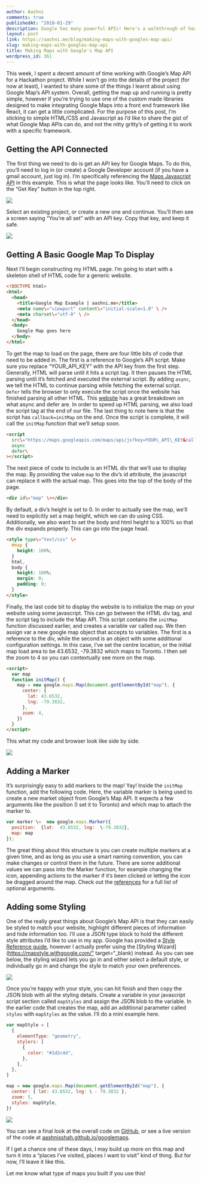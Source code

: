 ```yaml
---
author: Aashni
comments: true
publishedAt: "2018-01-29"
description: Google has many powerful APIs! Here's a walkthrough of how to use Google's Map API
layout: post
link: https://aashni.me/blog/making-maps-with-googles-map-api/
slug: making-maps-with-googles-map-api
title: Making Maps with Google's Map API
wordpress_id: 361
---
```


This week, I spent a decent amount of time working with Google’s Map API for a Hackathon project. While I won’t go into the details of the project (for now at least), I wanted to share some of the things I learnt about using Google Map’s API system. Overall, getting the map up and running is pretty simple, however if you’re trying to use one of the custom made libraries designed to make integrating Google Maps into a front end framework like React, it can get a little complicated. For the purpose of this post, I’m sticking to simple HTML/CSS and Javascript as I’d like to share the gist of what Google Map APIs can do, and not the nitty gritty’s of getting it to work with a specific framework.

## Getting the API Connected

The first thing we need to do is get an API key for Google Maps. To do this, you’ll need to log in (or create) a Google Developer account (if you have a gmail account, just log in). I’m specifically referencing the [Maps Javascript API](https://developers.google.com/maps/documentation/javascript/tutorial) in this example. This is what the page looks like. You’ll need to click on the “Get Key” button in the top right.

[![](/images/oldblogs/googlemaps01.png)](/images/oldblogs/googlemaps01.png)

Select an existing project, or create a new one and continue. You’ll then see a screen saying “You’re all set” with an API key. Copy that key, and keep it safe.

[![](/images/oldblogs/googlemaps02.png)](/images/oldblogs/googlemaps02.png)

## Getting A Basic Google Map To Display

Next I’ll begin constructing my HTML page. I’m going to start with a skeleton shell of HTML code for a generic website.

```html
<!DOCTYPE html>
<html>
  <head>
    <title>Google Map Example | aashni.me</title>
    <meta name\="viewport" content\="initial-scale=1.0" \ />
    <meta charset\="utf-8" \ />
  </head>
  <body>
    Google Map goes here
  </body>
</html>
```

To get the map to load on the page, there are four little bits of code that need to be added in. The first is a reference to Google’s API script. Make sure you replace “YOUR_API_KEY” with the API key from the first step. Generally, HTML will parse until it hits a script tag. It then pauses the HTML parsing until it’s fetched and executed the external script. By adding `async`, we tell the HTML to continue parsing while fetching the external script. `Defer` tells the browser to only execute the script once the website has finished parsing all other HTML. This [website](http://www.growingwiththeweb.com/2014/02/async-vs-defer-attributes.html) has a great breakdown on what async and defer are. In order to speed up HTML parsing, we also load the script tag at the end of our file. The last thing to note here is that the script has `callback=initMap` on the end. Once the script is complete, it will call the `initMap` function that we’ll setup soon.

```html
<script
  src\="https://maps.googleapis.com/maps/api/js?key=YOUR\_API\_KEY&callback=initMap"
  async
  defer\
></script>
```

The next piece of code to include is an HTML div that we’ll use to display the map. By providing the value `map` to the div’s id attribute, the javascript can replace it with the actual map. This goes into the top of the body of the page.

```html
<div id\="map" \></div>
```

By default, a div’s height is set to 0. In order to actually see the map, we’ll need to explicitly set a map height, which we can do using CSS. Additionally, we also want to set the body and html height to a 100% so that the div expands properly. This can go into the page head.

```html
<style type\="text/css" \>
  #map {
    height: 100%;
  }
  html,
  body {
    height: 100%;
    margin: 0;
    padding: 0;
  }
</style>
```

Finally, the last code bit to display the website is to initialize the map on your website using some javascript. This can go between the HTML div tag, and the script tag to include the Map API. This script contains the `initMap` function discussed earlier, and creates a variable var called `map`. We then assign var a new google map object that accepts to variables. The first is a reference to the div, while the second is an object with some additional configuration settings. In this case, I’ve set the centre location, or the initial map load area to be 43.6532, -79.3832 which maps to Toronto. I then set the zoom to 4 so you can contextually see more on the map.

```html
<script>
  var map
  function initMap() {
    map = new google.maps.Map(document.getElementById("map"), {
      center: {
        lat: 43.6532,
        lng: -79.3832,
      },
      zoom: 4,
    })
  }
</script>
```

This what my code and browser look like side by side.

[![](/images/oldblogs/googlemaps03.png)](/images/oldblogs/googlemaps03.png)

## Adding a Marker

It’s surprisingly easy to add markers to the map! Yay! Inside the `initMap` function, add the following code. Here, the variable marker is being used to create a new market object from Google’s Map API. It expects a few arguments like the position (I set it to Toronto) and which map to attach the marker to.

```javascript
var marker \=  new google.maps.Marker({
  position:  {lat:  43.6532, lng:  \-79.3832},
  map: map
});
```

The great thing about this structure is you can create multiple markers at a given time, and as long as you use a smart naming convention, you can make changes or control them in the future. There are some additional values we can pass into the Marker function, for example changing the icon, appending actions to the marker if it’s been clicked or letting the icon be dragged around the map. Check out the [references](“https://developers.google.com/maps/documentation/javascript/3.exp/reference#Data.StyleOptions") for a full list of optional arguments.

## Adding some Styling

One of the really great things about Google’s Map API is that they can easily be styled to match your website, highlight different pieces of information and hide information too. I’ll use a JSON type block to hold the different style attributes I’d like to use in my app. Google has provided a [Style Reference guide](https://developers.google.com/maps/documentation/javascript/style-reference), however I actually prefer using the [Styling Wizard](https://mapstyle.withgoogle.com/“ target=“\_blank) instead. As you can see below, the styling wizard lets you go in and either select a default style, or individually go in and change the style to match your own preferences.

[![](/images/oldblogs/googlemaps05.png)](/images/oldblogs/googlemaps05.png)

Once you’re happy with your style, you can hit finish and then copy the JSON blob with all the styling details. Create a variable in your javascript script section called `mapStyles` and assign the JSON blob to the variable. In the earlier code that creates the map, add an additional parameter called `styles` with `mapStyles` as the value. I’ll do a mini example here.

```javascript
var mapStyle = [
  {
    elementType: "geometry",
    stylers: [
      {
        color: "#1d2c4d",
      },
    ],
  },
]
```

```javascript
map = new google.maps.Map(document.getElementById("map"), {
  center: { lat: 43.6532, lng: \ - 79.3832 },
  zoom: 5,
  styles: mapStyle,
})
```

[![](/images/oldblogs/googlemaps06.png)](/images/oldblogs/googlemaps06.png)

You can see a final look at the overall code on [GitHub](https://github.com/aashnisshah/googlemaps), or see a live version of the code at [aashnisshah.github.io/googlemaps](https://aashnisshah.github.io/googlemaps/).

If I get a chance one of these days, I may build up more on this map and turn it into a “places I’ve visited, places I want to visit” kind of thing. But for now, I’ll leave it like this.

Let me know what type of maps you built if you use this!
